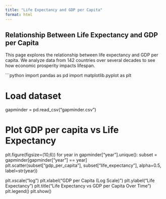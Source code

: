 ```yaml
---
title: "Life Expectancy and GDP per Capita"
format: html
---
```


## Relationship Between Life Expectancy and GDP per Capita

This page explores the relationship between life expectancy and GDP per capita. We analyze data from 142 countries over several decades to see how economic prosperity impacts lifespan.

```python
import pandas as pd
import matplotlib.pyplot as plt

# Load dataset
gapminder = pd.read_csv("gapminder.csv")

# Plot GDP per capita vs Life Expectancy
plt.figure(figsize=(10,6))
for year in gapminder["year"].unique():
    subset = gapminder[gapminder["year"] == year]
    plt.scatter(subset["gdp_per_capita"], subset["life_expectancy"], alpha=0.5, label=str(year))

plt.xscale("log")
plt.xlabel("GDP per Capita (Log Scale)")
plt.ylabel("Life Expectancy")
plt.title("Life Expectancy vs GDP per Capita Over Time")
plt.legend()
plt.show()
